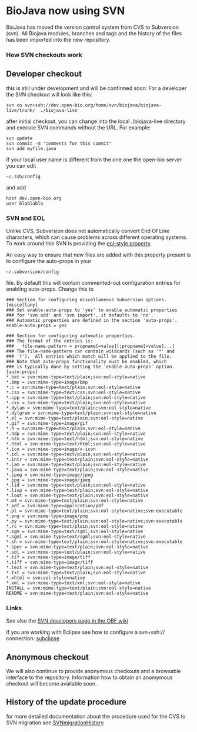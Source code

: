 =BioJava now using SVN=

BioJava has moved the version control system from 
CVS to Subversion (svn).  All Biojava modules, branches 
and tags and the history of the files has been imported into the new repository.

=== How SVN checkouts work ===


== Developer checkout == 

this is still under development and will be confirmed soon:
For a developer the SVN checkout will look like this:

 svn co svn+ssh://dev.open-bio.org/home/svn/biojava/biojava-live/trunk/  ./biojava-live

after initial checkout, you can change into the local ./biojava-live directory and execute SVN commands without the URL. For example:

 svn update
 svn commit -m "comments for this commit"
 svn add myfile.java

If your local user name is different from the one one the open-bio server you can edit

 ~/.ssh/config

and add
 
 host dev.open-bio.org
 user blablabla


=== SVN and EOL  ===

Unlike CVS, Subversion does not automatically convert End Of Line characters, which can cause problems
across different operating systems. To work around this SVN is providing the 
[http://svnbook.red-bean.com/en/1.1/ch07s02.html#svn-ch-7-sect-2.3.5 eol-style property].

An easy way to ensure that new files are added with this property present is to configure the auto-props in your

 ~/.subversion/config 

file. By default this will contain commented-out configuration entries for enabling auto-props. Change this to 

<pre>
### Section for configuring miscellaneous Subversion options.
[miscellany]
### Set enable-auto-props to 'yes' to enable automatic properties
### for 'svn add' and 'svn import', it defaults to 'no'.
### Automatic properties are defined in the section 'auto-props'.
enable-auto-props = yes

### Section for configuring automatic properties.
### The format of the entries is:
###   file-name-pattern = propname[=value][;propname[=value]...]
### The file-name-pattern can contain wildcards (such as '*' and
### '?').  All entries which match will be applied to the file.
### Note that auto-props functionality must be enabled, which
### is typically done by setting the 'enable-auto-props' option.
[auto-props]
*.bat = svn:mime-type=text/plain;svn:eol-style=native
*.bmp = svn:mime-type=image/bmp
*.c = svn:mime-type=text/plain;svn:eol-style=native
*.css = svn:mime-type=text/css;svn:eol-style=native
*.cpp = svn:mime-type=text/plain;svn:eol-style=native
*.cxx = svn:mime-type=text/plain;svn:eol-style=native
*.dylan = svn:mime-type=text/plain;svn:eol-style=native
*.dylgram = svn:mime-type=text/plain;svn:eol-style=native
*.el = svn:mime-type=text/plain;svn:eol-style=native
*.gif = svn:mime-type=image/gif
*.h = svn:mime-type=text/plain;svn:eol-style=native
*.hdp = svn:mime-type=text/plain;svn:eol-style=native
*.htm = svn:mime-type=text/html;svn:eol-style=native
*.html = svn:mime-type=text/html;svn:eol-style=native
*.ico = svn:mime-type=image/x-icon
*.idl = svn:mime-type=text/plain;svn:eol-style=native
*.intr = svn:mime-type=text/plain;svn:eol-style=native
*.jam = svn:mime-type=text/plain;svn:eol-style=native
*.java = svn:mime-type=text/plain;svn:eol-style=native
*.jpeg = svn:mime-type=image/jpeg
*.jpg = svn:mime-type=image/jpeg
*.lid = svn:mime-type=text/plain;svn:eol-style=native
*.lisp = svn:mime-type=text/plain;svn:eol-style=native
*.lout = svn:mime-type=text/plain;svn:eol-style=native
*.m4 = svn:mime-type=text/plain;svn:eol-style=native
*.pdf = svn:mime-type=application/pdf
*.pl = svn:mime-type=text/plain;svn:eol-style=native;svn:executable
*.png = svn:mime-type=image/png
*.py = svn:mime-type=text/plain;svn:eol-style=native;svn:executable
*.rc = svn:mime-type=text/plain;svn:eol-style=native
*.sgm = svn:mime-type=text/sgml;svn:eol-style=native
*.sgml = svn:mime-type=text/sgml;svn:eol-style=native
*.sh = svn:mime-type=text/plain;svn:eol-style=native;svn:executable
*.spec = svn:mime-type=text/plain;svn:eol-style=native
*.sql = svn:mime-type=text/plain;svn:eol-style=native
*.tif = svn:mime-type=image/tiff
*.tiff = svn:mime-type=image/tiff
*.text = svn:mime-type=text/plain;svn:eol-style=native
*.txt = svn:mime-type=text/plain;svn:eol-style=native
*.xhtml = svn:eol-style=native
*.xml = svn:mime-type=text/xml;svn:eol-style=native
INSTALL = svn:mime-type=text/plain;svn:eol-style=native
README = svn:mime-type=text/plain;svn:eol-style=native

</pre>

=== Links ===
See also the [http://www.open-bio.org/wiki/SVN-Developers SVN developers page in the OBF wiki]

If you are working with Eclipse see how to configure a svn+ssh:// connection: [http://subclipse.tigris.org/faq.html#svn-ssh subclipse]

== Anonymous checkout ==

We will also continue to provide anonymous checkouts and a browsable interface to the repository.
Information how to obtain an anomymous checkout will become available soon.

== History of the update procedure ==

for more detailed documentation about the procedure used for the CVS to SVN migration see
[[SVNmigrationHistory]]